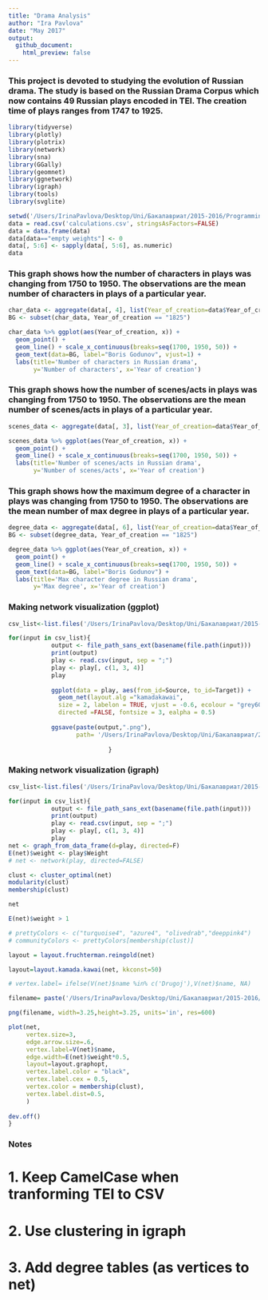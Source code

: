 ```yaml
---
title: "Drama Analysis"
author: "Ira Pavlova"
date: "May 2017"
output:
  github_document:
    html_preview: false
---
```


### This project is devoted to studying the evolution of Russian drama. The study is based on the Russian Drama Corpus which now contains 49 Russian plays encoded in TEI. The creation time of plays ranges from 1747 to 1925.
```r
library(tidyverse)
library(plotly)
library(plotrix)
library(network)
library(sna)
library(GGally)
library(geomnet)
library(ggnetwork)
library(igraph)
library(tools)
library(svglite)

setwd('/Users/IrinaPavlova/Desktop/Uni/Бакалавриат/2015-2016/Programming/github desktop/RusDraCor/Calculating_stuff_in_plays')
data = read.csv('calculations.csv', stringsAsFactors=FALSE)
data = data.frame(data)
data[data=="empty weights"] <- 0
data[, 5:6] <- sapply(data[, 5:6], as.numeric)
data
```

### This graph shows how the number of characters in plays was changing from 1750 to 1950. The observations are the mean number of characters in plays of a particular year.
```r
char_data <- aggregate(data[, 4], list(Year_of_creation=data$Year_of_creation), mean)
BG <- subset(char_data, Year_of_creation == "1825")

char_data %>% ggplot(aes(Year_of_creation, x)) +
  geom_point() +
  geom_line() + scale_x_continuous(breaks=seq(1700, 1950, 50)) +
  geom_text(data=BG, label="Boris Godunov", vjust=1) +
  labs(title='Number of characters in Russian drama',
       y='Number of characters', x='Year of creation')
```

### This graph shows how the number of scenes/acts in plays was changing from 1750 to 1950. The observations are the mean number of scenes/acts in plays of a particular year.
```r
scenes_data <- aggregate(data[, 3], list(Year_of_creation=data$Year_of_creation), mean)

scenes_data %>% ggplot(aes(Year_of_creation, x)) +
  geom_point() +
  geom_line() + scale_x_continuous(breaks=seq(1700, 1950, 50)) +
  labs(title='Number of scenes/acts in Russian drama',
       y='Number of scenes/acts', x='Year of creation')
```

### This graph shows how the maximum degree of a character in plays was changing from 1750 to 1950. The observations are the mean number of max degree in plays of a particular year.
```r
degree_data <- aggregate(data[, 6], list(Year_of_creation=data$Year_of_creation), mean)
BG <- subset(degree_data, Year_of_creation == "1825")

degree_data %>% ggplot(aes(Year_of_creation, x)) +
  geom_point() +
  geom_line() + scale_x_continuous(breaks=seq(1700, 1950, 50)) +
  geom_text(data=BG, label="Boris Godunov") +
  labs(title='Max character degree in Russian drama',
       y='Max degree', x='Year of creation')
```

### Making network visualization (ggplot)
```r
csv_list<-list.files('/Users/IrinaPavlova/Desktop/Uni/Бакалавриат/2015-2016/Programming/github desktop/RusDraCor/Calculating_stuff_in_plays/ready_CSV',full.names=T)

for(input in csv_list){
            output <- file_path_sans_ext(basename(file.path(input)))
            print(output)
            play <- read.csv(input, sep = ";")
            play <- play[, c(1, 3, 4)]
            play
            
            ggplot(data = play, aes(from_id=Source, to_id=Target)) +
              geom_net(layout.alg ="kamadakawai", 
              size = 2, labelon = TRUE, vjust = -0.6, ecolour = "grey60",
              directed =FALSE, fontsize = 3, ealpha = 0.5)
            
            ggsave(paste(output,".png"),
                   path= '/Users/IrinaPavlova/Desktop/Uni/Бакалавриат/2015-2016/Programming/github desktop/RusDraCor/Calculating_stuff_in_plays/network_graphs/ggplot')
            
                            }
```

### Making network visualization (igraph)
```r
csv_list<-list.files('/Users/IrinaPavlova/Desktop/Uni/Бакалавриат/2015-2016/Programming/github desktop/RusDraCor/Calculating_stuff_in_plays/ready_CSV',full.names=T)

for(input in csv_list){
            output <- file_path_sans_ext(basename(file.path(input)))
            print(output)
            play <- read.csv(input, sep = ";")
            play <- play[, c(1, 3, 4)]
            play
net <- graph_from_data_frame(d=play, directed=F)
E(net)$weight <- play$Weight
# net <- network(play, directed=FALSE)

clust <- cluster_optimal(net)
modularity(clust)
membership(clust)

net

E(net)$weight > 1

# prettyColors <- c("turquoise4", "azure4", "olivedrab","deeppink4")
# communityColors <- prettyColors[membership(clust)]

layout = layout.fruchterman.reingold(net)

layout=layout.kamada.kawai(net, kkconst=50)

# vertex.label= ifelse(V(net)$name %in% c('Drugoj'),V(net)$name, NA)

filename= paste('/Users/IrinaPavlova/Desktop/Uni/Бакалавриат/2015-2016/Programming/github desktop/RusDraCor/Calculating_stuff_in_plays/network_graphs/igraph/', output, '.png', sep='')

png(filename, width=3.25,height=3.25, units='in', res=600)

plot(net,
     vertex.size=3,
     edge.arrow.size=.6,
     vertex.label=V(net)$name,
     edge.width=E(net)$weight*0.5,
     layout=layout.graphopt,
     vertex.label.color = "black",
     vertex.label.cex = 0.5,
     vertex.color = membership(clust),
     vertex.label.dist=0.5,
     )
     
dev.off()
}

```

### Notes
# 1. Keep CamelCase when tranforming TEI to CSV
# 2. Use clustering in igraph
# 3. Add degree tables (as vertices to net)